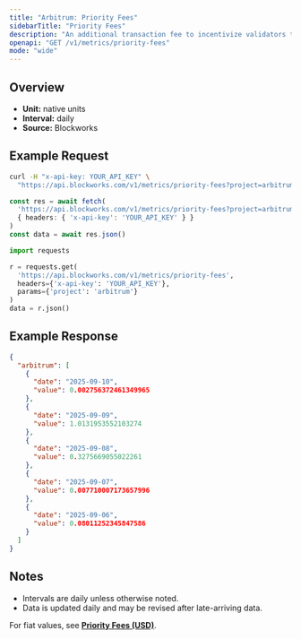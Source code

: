 ```yaml
---
title: "Arbitrum: Priority Fees"
sidebarTitle: "Priority Fees"
description: "An additional transaction fee to incentivize validators to prioritize and execute transactions."
openapi: "GET /v1/metrics/priority-fees"
mode: "wide"
---
```


## Overview

- **Unit:** native units
- **Interval:** daily
- **Source:** Blockworks

## Example Request

<CodeGroup>

```bash cURL
curl -H "x-api-key: YOUR_API_KEY" \
  "https://api.blockworks.com/v1/metrics/priority-fees?project=arbitrum"
```

```typescript TypeScript
const res = await fetch(
  'https://api.blockworks.com/v1/metrics/priority-fees?project=arbitrum',
  { headers: { 'x-api-key': 'YOUR_API_KEY' } }
)
const data = await res.json()
```

```python Python
import requests

r = requests.get(
  'https://api.blockworks.com/v1/metrics/priority-fees',
  headers={'x-api-key': 'YOUR_API_KEY'},
  params={'project': 'arbitrum'}
)
data = r.json()
```

</CodeGroup>

## Example Response

```json
{
  "arbitrum": [
    {
      "date": "2025-09-10",
      "value": 0.002756372461349965
    },
    {
      "date": "2025-09-09",
      "value": 1.0131953552103274
    },
    {
      "date": "2025-09-08",
      "value": 0.3275669055022261
    },
    {
      "date": "2025-09-07",
      "value": 0.007710007173657996
    },
    {
      "date": "2025-09-06",
      "value": 0.08011252345847586
    }
  ]
}
```

## Notes
- Intervals are daily unless otherwise noted.
- Data is updated daily and may be revised after late-arriving data.

<Note>For fiat values, see **[Priority Fees (USD)](./priority-fees-usd)**.</Note>